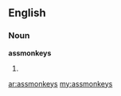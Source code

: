 ==English==

===Noun===
'''assmonkeys'''

# {{plural of|assmonkey}}

[[ar:assmonkeys]]
[[my:assmonkeys]]